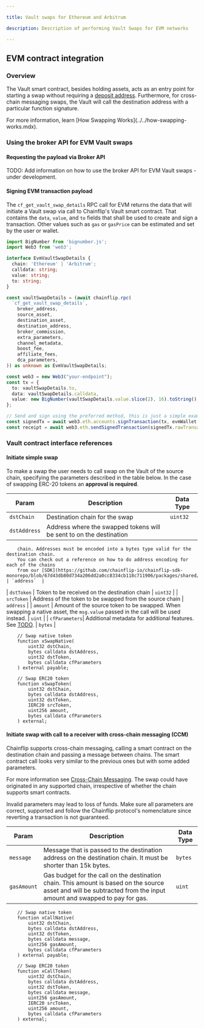 ```yaml
---

title: Vault swaps for Ethereum and Arbitrum

description: Description of performing Vault Swaps for EVM networks

---
```




## EVM contract integration

### Overview

The Vault smart contract, besides holding assets, acts as an entry point for starting a swap without requiring a [deposit address](../javascript-sdk/swap-assets/request-deposit-address/v2). Furthermore, for cross-chain messaging swaps, the Vault will call the destination address with a particular function signature.

<Callout type="info">
For more information, learn [How Swapping Works](../../how-swapping-works.mdx).
</Callout>

### Using the broker API for EVM Vault swaps

#### Requesting the payload via Broker API

TODO: Add information on how to use the broker API for EVM Vault swaps - under development.

#### Signing EVM transaction payload

The `cf_get_vault_swap_details` RPC call for EVM returns the data that will initiate a Vault swap via call to Chainflip's Vault smart contract. That contains the `data`, `value`, and `to` fields that shall be used to create and sign a transaction. Other values such as `gas` or `gasPrice` can be estimated and set by the user or wallet.

```typescript copy
import BigNumber from 'bignumber.js';
import Web3 from 'web3';

interface EvmVaultSwapDetails {
  chain: 'Ethereum' | 'Arbitrum';
  calldata: string;
  value: string;
  to: string;
}

const vaultSwapDetails = (await chainflip.rpc(
  `cf_get_vault_swap_details`,
    broker_address,
    source_asset,
    destination_asset,
    destination_address,
    broker_commission,
    extra_parameters,
    channel_metadata,
    boost_fee,
    affiliate_fees,
    dca_parameters,
)) as unknown as EvmVaultSwapDetails;

const web3 = new Web3("your-endpoint");
const tx = {
  to: vaultSwapDetails.to,
  data: vaultSwapDetails.calldata,
  value: new BigNumber(vaultSwapDetails.value.slice(2), 16).toString(),
};

// Send and sign using the preferred method, this is just a simple example
const signedTx = await web3.eth.accounts.signTransaction(tx, evmWallet.privateKey);
const receipt = await web3.eth.sendSignedTransaction(signedTx.rawTransaction as string);
```

### Vault contract interface references


#### Initiate simple swap

To make a swap the user needs to call swap on the Vault of the source chain, specifying the parameters described in the table below. In the case of swapping ERC-20 tokens an **approval is required**.

| Param         | Description                                                                                                     | Data Type  |
|---------------|-----------------------------------------------------------------------------------------------------------------|------------|
| `dstChain`    | Destination chain for the swap                                                                                  | `uint32`   |
| `dstAddress`  |  Address where the swapped tokens will be sent to on the destination
        chain. Addresses must be encoded into a bytes type valid for the destination chain.
        You can check out a reference on how to do address encoding for each of the chains
        from our [SDK](https://github.com/chainflip-io/chainflip-sdk-monorepo/blob/67d43db80d734a206dd2a0cc8334cb118c711906/packages/shared/src/vault/executeSwap.ts#L31) | `address`  |
| `dstToken`    | Token to be received on the destination chain                                                                   | `uint32`   |
| `srcToken`    | Address of the token to be swapped from the source chain                                                        | `address`  |
| `amount`      | Amount of the source token to be swapped. When swapping a native asset, the `msg.value` passed in the call will be used instead. | `uint`     |
| `cfParameters`| Additional metadata for additional features. See  <a href="/TODO">TODO</a>.                                                      | `bytes`    |


```solidity
    // Swap native token
    function xSwapNative(
        uint32 dstChain,
        bytes calldata dstAddress,
        uint32 dstToken,
        bytes calldata cfParameters
    ) external payable;

    // Swap ERC20 token
    function xSwapToken(
        uint32 dstChain,
        bytes calldata dstAddress,
        uint32 dstToken,
        IERC20 srcToken,
        uint256 amount,
        bytes calldata cfParameters
    ) external;
```

#### Initiate swap with call to a receiver with cross-chain messaging (CCM)

Chainflip supports cross-chain messaging, calling a smart contract on the destination chain and passing a message between chains. The smart contract call looks very similar to the previous ones but with some added parameters.

For more information see [Cross-Chain Messaging](cross-chain-messaging/cross-chain-messaging.mdx). The swap could have originated in any supported chain, irrespective of whether the chain supports smart contracts.

<Callout type="warning">

Invalid parameters may lead to loss of funds. Make sure all parameters are correct, supported and follow the Chainflip protocol's nomenclature since reverting a transaction is not guaranteed.

</Callout>

| Param       | Description                                                                                                                   | Data Type  |
|-------------|-------------------------------------------------------------------------------------------------------------------------------|------------|
| `message`   | Message that is passed to the destination address on the destination chain. It must be shorter than 15k bytes.                | `bytes`    |
| `gasAmount` | Gas budget for the call on the destination chain. This amount is based on the source asset and will be subtracted from the input amount and swapped to pay for gas. | `uint`     |


```solidity
    // Swap native token
    function xCallNative(
        uint32 dstChain,
        bytes calldata dstAddress,
        uint32 dstToken,
        bytes calldata message,
        uint256 gasAmount,
        bytes calldata cfParameters
    ) external payable;

    // Swap ERC20 token
    function xCallToken(
        uint32 dstChain,
        bytes calldata dstAddress,
        uint32 dstToken,
        bytes calldata message,
        uint256 gasAmount,
        IERC20 srcToken,
        uint256 amount,
        bytes calldata cfParameters
    ) external;
```